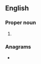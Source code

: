 ==English==

===Proper noun===
{{en-proper noun}}

# {{w|Republican Sinn Féin}}

===Anagrams===
* {{anagrams|en|a=frs|FRS|FSR|RFS|RFs|SFR|fsr}}